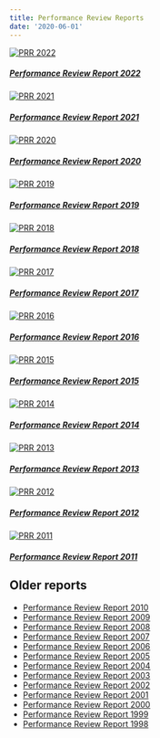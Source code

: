 ```yaml
---
title: Performance Review Reports
date: '2020-06-01'
---
```

 
<div class="container">
<div class="row">
<div class="card-deck">

<div class="card"><a href="https://www.eurocontrol.int/publication/performance-review-report-prr-2022" target="_blank">
  <img class="card-img-top" src="/images/prc/prr2022.png" alt="PRR 2022">
  <div class="card-body"><h5 class="card-title">Performance Review Report 2022</h5></a>
  </div>
</div>

<div class="card"><a href="https://www.eurocontrol.int/publication/performance-review-report-prr-2021" target="_blank">
  <img class="card-img-top" src="/images/prc/prr2021.png" alt="PRR 2021">
  <div class="card-body"><h5 class="card-title">Performance Review Report 2021</h5></a>
  </div>
</div>

<div class="card"><a href="https://www.eurocontrol.int/publication/performance-review-report-prr-2020" target="_blank">
  <img class="card-img-top" src="/images/prc/prr2020.png" alt="PRR 2020">
  <div class="card-body"><h5 class="card-title">Performance Review Report 2020</h5></a>
  </div>
</div>

<div class="card"><a href="https://www.eurocontrol.int/publication/performance-review-report-prr-2019" target="_blank">
  <img class="card-img-top" src="/images/prc/prr2019.png" alt="PRR 2019">
  <div class="card-body"><h5 class="card-title">Performance Review Report 2019</h5></a>
  </div>
</div>

<div class="card"><a href="https://www.eurocontrol.int/publication/performance-review-report-prr-2018" target="_blank">
  <img class="card-img-top" src="/images/prc/prr2018.png" alt="PRR 2018">
  <div class="card-body"><h5 class="card-title">Performance Review Report 2018</h5></a>
  </div>
</div>

<div class="card"><a href="https://www.eurocontrol.int/publication/performance-review-report-prr-2017" target="_blank">
  <img class="card-img-top" src="/images/prc/prr2017.png" alt="PRR 2017">
  <div class="card-body"><h5 class="card-title">Performance Review Report 2017</h5></a>
  </div>
</div>

</div>
</div>
</div>

<!-- Second row -->

<div class="container">
<div class="row">
<div class="card-deck">

<div class="card"><a href="https://www.eurocontrol.int/publication/performance-review-report-prr-2016" target="_blank">
  <img class="card-img-top" src="/images/prc/prr2016.png" alt="PRR 2016">
  <div class="card-body"><h5 class="card-title">Performance Review Report 2016</h5></a>
  </div>
</div>

<div class="card"><a href="https://www.eurocontrol.int/publication/performance-review-report-prr-2015" target="_blank">
  <img class="card-img-top" src="/images/prc/prr2015.png" alt="PRR 2015">
  <div class="card-body"><h5 class="card-title">Performance Review Report 2015</h5></a>
  </div>
</div>

<div class="card"><a href="https://www.eurocontrol.int/publication/performance-review-report-prr-2014" target="_blank">
  <img class="card-img-top" src="/images/prc/prr2014.png" alt="PRR 2014">
  <div class="card-body"><h5 class="card-title">Performance Review Report 2014</h5></a>
  </div>
</div>

<div class="card"><a href="https://www.eurocontrol.int/publication/performance-review-report-prr-2013" target="_blank">
  <img class="card-img-top" src="/images/prc/prr2013.png" alt="PRR 2013">
  <div class="card-body"><h5 class="card-title">Performance Review Report 2013</h5></a>
  </div>
</div>

<div class="card"><a href="https://www.eurocontrol.int/publication/performance-review-report-prr-2012" target="_blank">
  <img class="card-img-top" src="/images/prc/prr2012.png" alt="PRR 2012">
  <div class="card-body"><h5 class="card-title">Performance Review Report 2012</h5></a>
  </div>
</div>

<div class="card"><a href="https://www.eurocontrol.int/publication/performance-review-report-prr-2011" target="_blank">
  <img class="card-img-top" src="/images/prc/prr2011.png" alt="PRR 2011">
  <div class="card-body"><h5 class="card-title">Performance Review Report 2011</h5></a>
  </div>
</div>


</div>
</div>
</div>


## Older reports
* [Performance Review Report 2010][prr2010]
* [Performance Review Report 2009][prr2009]
* [Performance Review Report 2008][prr2008]
* [Performance Review Report 2007][prr2007]
* [Performance Review Report 2006][prr2006]
* [Performance Review Report 2005][prr2005]
* [Performance Review Report 2004][prr2004]
* [Performance Review Report 2003][prr2003]
* [Performance Review Report 2002][prr2002]
* [Performance Review Report 2001][prr2001]
* [Performance Review Report 2000][prr2000]
* [Performance Review Report 1999][prr1999]
* [Performance Review Report 1998][prr1998]

[prr2010]: https://www.eurocontrol.int/publication/performance-review-report-prr-2010 "Performance Review Report 2010"
[prr2009]: https://www.eurocontrol.int/publication/performance-review-report-prr-2009 "Performance Review Report 2009"
[prr2008]: https://www.eurocontrol.int/publication/performance-review-report-prr-2008 "Performance Review Report 2008"
[prr2007]: https://www.eurocontrol.int/publication/performance-review-report-prr-2007 "Performance Review Report 2007"
[prr2006]: https://www.eurocontrol.int/publication/performance-review-report-prr-2006 "Performance Review Report 2006"
[prr2005]: https://www.eurocontrol.int/publication/performance-review-report-prr-2005 "Performance Review Report 2005"
[prr2004]: https://www.eurocontrol.int/publication/performance-review-report-prr-2004 "Performance Review Report 2004"
[prr2003]: https://www.eurocontrol.int/publication/performance-review-report-prr-2003 "Performance Review Report 2003"
[prr2002]: https://www.eurocontrol.int/publication/performance-review-report-prr-2002 "Performance Review Report 2002"
[prr2001]: https://www.eurocontrol.int/publication/performance-review-report-prr-2001 "Performance Review Report 2001"
[prr2000]: https://www.eurocontrol.int/publication/performance-review-report-prr-2000 "Performance Review Report 2000"
[prr1999]: https://www.eurocontrol.int/publication/performance-review-report-prr-1999 "Performance Review Report 1999"
[prr1998]: https://www.eurocontrol.int/publication/performance-review-report-prr-1998 "Performance Review Report 1998"